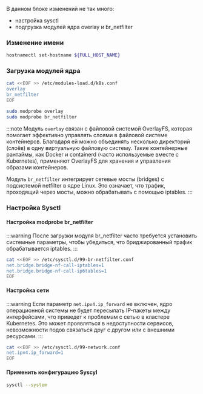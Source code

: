 

В данном блоке изменений не так много:
- настройка sysctl
- подгрузка модулей ядра overlay и br_netfilter


### Изменение имени

```bash
hostnamectl set-hostname ${FULL_HOST_NAME}
```

### Загрузка модулей ядра

```bash
cat <<EOF >> /etc/modules-load.d/k8s.conf
overlay
br_netfilter
EOF

sudo modprobe overlay
sudo modprobe br_netfilter
```

:::note
Модуль `overlay` связан с файловой системой OverlayFS, которая помогает эффективно управлять слоями в файловой системе контейнеров. Благодаря ей можно объединять несколько директорий (слоёв) в одну виртуальную файловую систему. Такие контейнерные рантаймы, как Docker и containerd (часто используемые вместе с Kubernetes), применяют OverlayFS для хранения и управления образами контейнеров.

Модуль `br_netfilter` интегрирует сетевые мосты (bridges) с подсистемой netfilter в ядре Linux. Это означает, что трафик, проходящий через мосты, можно обрабатывать с помощью iptables.
:::

### Настройка Sysctl

#### Настройка modprobe br_netfilter
:::warning
После загрузки модуля br_netfilter часто требуется установить системные параметры, чтобы убедиться, что бриджированный трафик обрабатывается iptables.
:::
```bash
cat <<EOF >> /etc/sysctl.d/99-br-netfilter.conf
net.bridge.bridge-nf-call-iptables=1
net.bridge.bridge-nf-call-ip6tables=1
EOF
```

#### Настройка сети
:::warning
Если параметр `net.ipv4.ip_forward` не включен, ядро операционной системы не будет пересылать IP-пакеты между интерфейсами, что приведет к проблемам с сетью в кластере Kubernetes. Это может проявляться в недоступности сервисов, невозможности подов связаться друг с другом или с внешними ресурсами.
:::

```bash
cat <<EOF >> /etc/sysctl.d/99-network.conf
net.ipv4.ip_forward=1
EOF
```

#### Применить конфигурацию Syscyl
```bash
sysctl --system
```


